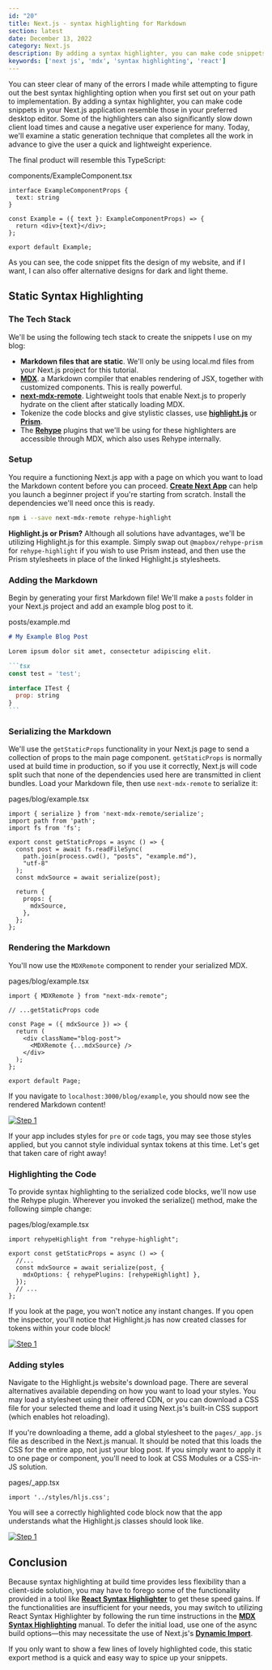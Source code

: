 ```yaml
---
id: "20"
title: Next.js - syntax highlighting for Markdown
section: latest
date: December 13, 2022
category: Next.js
description: By adding a syntax highlighter, you can make code snippets in your Next.js application resemble those in your preferred desktop editor.
keywords: ['next js', 'mdx', 'syntax highlighting', 'react']
---
```


You can steer clear of many of the errors I made while attempting to figure out the best syntax highlighting option when you first set out on your path to implementation. By adding a syntax highlighter, you can make code snippets in your Next.js application resemble those in your preferred desktop editor. Some of the highlighters can also significantly slow down client load times and cause a negative user experience for many. Today, we'll examine a static generation technique that completes all the work in advance to give the user a quick and lightweight experience.

The final product will resemble this TypeScript:

<PostCodeHeader>
  components/ExampleComponent.tsx
</PostCodeHeader>

```tsx
interface ExampleComponentProps {
  text: string
}

const Example = ({ text }: ExampleComponentProps) => {
  return <div>{text}</div>;
};

export default Example;
```

As you can see, the code snippet fits the design of my website, and if I want, I can also offer alternative designs for dark and light theme.

## Static Syntax Highlighting

### The Tech Stack

We'll be using the following tech stack to create the snippets I use on my blog:

- __Markdown files that are static__. We'll only be using local.md files from your Next.js project for this tutorial.
- <a href="https://mdxjs.com/" target="_blank"><strong>MDX</strong></a>. a Markdown compiler that enables rendering of JSX, together with customized components. This is really powerful.
- <a href="https://github.com/hashicorp/next-mdx-remote" target="_blank"><strong>next-mdx-remote</strong></a>. Lightweight tools that enable Next.js to properly hydrate on the client after statically loading MDX.
- Tokenize the code blocks and give stylistic classes, use <a href="https://highlightjs.org/" target="_blank"><strong>highlight.js</strong></a> or <a href="https://prismjs.com/" target="_blank"><strong>Prism</strong></a>.
- The <a href="https://github.com/rehypejs/rehype" target="_blank"><strong>Rehype</strong></a> plugins that we'll be using for these highlighters are accessible through MDX, which also uses Rehype internally.

### Setup

You require a functioning Next.js app with a page on which you want to load the Markdown content before you can proceed. <a href="https://nextjs.org/docs/api-reference/create-next-app" target="_blank"><strong>Create Next App</strong></a> can help you launch a beginner project if you're starting from scratch. Install the dependencies we'll need once this is ready.

```bash
npm i --save next-mdx-remote rehype-highlight
```

__Highlight.js or Prism?__ Although all solutions have advantages, we'll be utilizing Highlight.js for this example. Simply swap out `@mapbox/rehype-prism` for `rehype-highlight` if you wish to use Prism instead, and then use the Prism stylesheets in place of the linked Highlight.js stylesheets.

### Adding the Markdown

Begin by generating your first Markdown file! We'll make a `posts` folder in your Next.js project and add an example blog post to it.

<PostCodeHeader>
  posts/example.md
</PostCodeHeader>

~~~md
# My Example Blog Post

Lorem ipsum dolor sit amet, consectetur adipiscing elit.

```tsx
const test = 'test';

interface ITest {
  prop: string
}
```
~~~

### Serializing the Markdown

We'll use the `getStaticProps` functionality in your Next.js page to send a collection of props to the main page component. `getStaticProps` is normally used at build time in production, so if you use it correctly, Next.js will code split such that none of the dependencies used here are transmitted in client bundles. Load your Markdown file, then use `next-mdx-remote` to serialize it:

<PostCodeHeader>
  pages/blog/example.tsx
</PostCodeHeader>

```tsx
import { serialize } from 'next-mdx-remote/serialize';
import path from 'path';
import fs from 'fs';

export const getStaticProps = async () => {
  const post = await fs.readFileSync(
    path.join(process.cwd(), "posts", "example.md"),
    "utf-8"
  );
  const mdxSource = await serialize(post);

  return {
    props: {
      mdxSource,
    },
  };
};
```

### Rendering the Markdown

You'll now use the `MDXRemote` component to render your serialized MDX.

<PostCodeHeader>
  pages/blog/example.tsx
</PostCodeHeader>

```tsx
import { MDXRemote } from "next-mdx-remote";

// ...getStaticProps code

const Page = ({ mdxSource }) => {
  return (
    <div className="blog-post">
      <MDXRemote {...mdxSource} />
    </div>
  );
};

export default Page;
```

If you navigate to `localhost:3000/blog/example`, you should now see the rendered Markdown content!

<a href="https://res.cloudinary.com/deihopdzq/image/upload/v1670959749/itsygankov.com/Next.js%20-%20static%20syntax%20highlighting%20for%20Markdown/1_hmiotv.png" target="_blank">
  <img src="https://res.cloudinary.com/deihopdzq/image/upload/v1670959749/itsygankov.com/Next.js%20-%20static%20syntax%20highlighting%20for%20Markdown/1_hmiotv.png" alt="Step 1" />
</a>

If your app includes styles for `pre` or `code` tags, you may see those styles applied, but you cannot style individual syntax tokens at this time. Let's get that taken care of right away!

### Highlighting the Code

To provide syntax highlighting to the serialized code blocks, we'll now use the Rehype plugin. Wherever you invoked the serialize() method, make the following simple change:

<PostCodeHeader>
  pages/blog/example.tsx
</PostCodeHeader>

```tsx
import rehypeHighlight from "rehype-highlight";

export const getStaticProps = async () => {
  //...
  const mdxSource = await serialize(post, {
    mdxOptions: { rehypePlugins: [rehypeHighlight] },
  });
  // ...
};
```

If you look at the page, you won't notice any instant changes. If you open the inspector, you'll notice that Highlight.js has now created classes for tokens within your code block!

<a href="https://res.cloudinary.com/deihopdzq/image/upload/v1670959785/itsygankov.com/Next.js%20-%20static%20syntax%20highlighting%20for%20Markdown/2_v1mvha.png" target="_blank">
  <img src="https://res.cloudinary.com/deihopdzq/image/upload/v1670959785/itsygankov.com/Next.js%20-%20static%20syntax%20highlighting%20for%20Markdown/2_v1mvha.png" alt="Step 1" />
</a>

### Adding styles

Navigate to the Highlight.js website's download page. There are several alternatives available depending on how you want to load your styles. You may load a stylesheet using their offered CDN, or you can download a CSS file for your selected theme and load it using Next.js's built-in CSS support (which enables hot reloading).

If you're downloading a theme, add a global stylesheet to the `pages/_app.js` file as described in the Next.js manual. It should be noted that this loads the CSS for the entire app, not just your blog post. If you simply want to apply it to one page or component, you'll need to look at CSS Modules or a CSS-in-JS solution.

<PostCodeHeader>
  pages/_app.tsx
</PostCodeHeader>

```tsx
import '../styles/hljs.css';
```

You will see a correctly highlighted code block now that the app understands what the Highlight.js classes should look like.

<a href="https://res.cloudinary.com/deihopdzq/image/upload/v1670959785/itsygankov.com/Next.js%20-%20static%20syntax%20highlighting%20for%20Markdown/3_nkz33z.png" target="_blank">
  <img src="https://res.cloudinary.com/deihopdzq/image/upload/v1670959785/itsygankov.com/Next.js%20-%20static%20syntax%20highlighting%20for%20Markdown/3_nkz33z.png" alt="Step 1" />
</a>

## Conclusion

Because syntax highlighting at build time provides less flexibility than a client-side solution, you may have to forego some of the functionality provided in a tool like <a href="https://github.com/react-syntax-highlighter/react-syntax-highlighter" target="_blank"><strong>React Syntax Highlighter</strong></a> to get these speed gains. If the functionalities are insufficient for your needs, you may switch to utilizing React Syntax Highlighter by following the run time instructions in the <a href="https://mdxjs.com/guides/syntax-highlighting/#syntax-highlighting-at-run-time" target="_blank"><strong>MDX Syntax Highlighting</strong></a> manual. To defer the initial load, use one of the async build options—this may necessitate the use of Next.js's <a href="https://nextjs.org/docs/advanced-features/dynamic-import" target="_blank"><strong>Dynamic Import</strong></a>.

If you only want to show a few lines of lovely highlighted code, this static export method is a quick and easy way to spice up your snippets.
